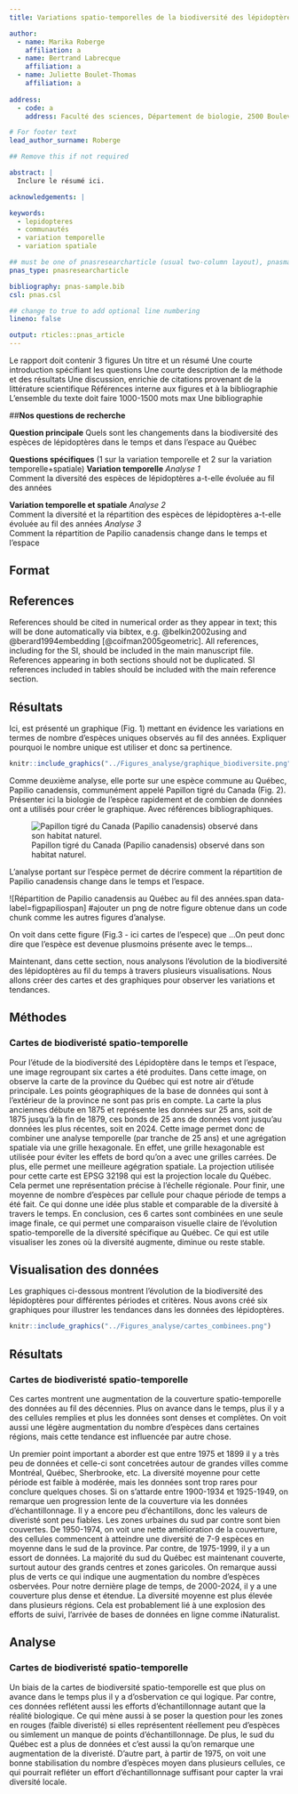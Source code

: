 ```yaml
---
title: Variations spatio-temporelles de la biodiversité des lépidoptères au Québec

author: 
  - name: Marika Roberge
    affiliation: a
  - name: Bertrand Labrecque
    affiliation: a
  - name: Juliette Boulet-Thomas
    affiliation: a
    
address: 
  - code: a
    address: Faculté des sciences, Département de biologie, 2500 Boulevard de l'Université, Sherbrooke, Québec, J1K 2R1

# For footer text
lead_author_surname: Roberge

## Remove this if not required

abstract: |
  Inclure le résumé ici.

acknowledgements: | 

keywords: 
  - lepidopteres
  - communautés
  - variation temporelle
  - variation spatiale

## must be one of pnasresearcharticle (usual two-column layout), pnasmathematics (one column layout), or pnasinvited (invited submissions only)
pnas_type: pnasresearcharticle

bibliography: pnas-sample.bib
csl: pnas.csl

## change to true to add optional line numbering
lineno: false

output: rticles::pnas_article
---
```


Le rapport doit contenir 
3 figures
Un titre et un résumé
Une courte introduction spécifiant les questions
Une courte description de la méthode et des résultats
Une discussion, enrichie de citations provenant de la littérature scientifique
Références interne aux figures et à la bibliographie
L'ensemble du texte doit faire 1000-1500 mots max
Une bibliographie

##**Nos questions de recherche**

**Question principale** 
Quels sont les changements dans la biodiversité des espèces de lépidoptères dans le temps et dans l’espace au Québec 

**Questions spécifiques** (1 sur la variation temporelle et 2 sur la variation temporelle+spatiale) 
**Variation temporelle**
*Analyse 1*  
Comment la diversité des espèces de lépidoptères a-t-elle évoluée au fil des années

**Variation temporelle et spatiale**
*Analyse 2*  
Comment la diversité et la répartition des espèces de lépidoptères a-t-elle évoluée au fil des années
*Analyse 3*  
Comment la répartition de Papilio canadensis change dans le temps et l'espace 


Format {#format .unnumbered}
------

References {#references .unnumbered}
----------

References should be cited in numerical order as they appear in text;
this will be done automatically via bibtex, e.g. @belkin2002using and
@berard1994embedding [@coifman2005geometric]. All references, including
for the SI, should be included in the main manuscript file. References
appearing in both sections should not be duplicated. SI references
included in tables should be included with the main reference section.


Résultats {#Résultats .unnumbered}
-------------------------
Ici, est présenté un graphique (Fig. 1) mettant en évidence les variations en termes de nombre d'espèces uniques observés au fil des années. Expliquer pourquoi le nombre unique est utiliser et donc sa pertinence.

```r
knitr::include_graphics("../Figures_analyse/graphique_biodiversite.png")
```

Comme deuxième analyse, elle porte sur une espèce commune au Québec, Papilio canadensis, communément appelé Papillon tigré du Canada (Fig. 2). Présenter ici la biologie de l'espèce rapidement et de combien de données ont a utilisés pour créer le graphique. Avec références bibliographiques.

![Papillon tigré du Canada (Papilio canadensis) observé dans son habitat naturel.](Papilio_canadensis.png)

L'analyse portant sur l'espèce permet de décrire comment la répartition de Papilio canadensis change dans le temps et l'espace.

![Répartition de Papilio canadensis au Québec au fil des années.span data-label=figpapiliospan]
#ajouter un png de notre figure obtenue dans un code chunk comme les autres figures d'analyse.

On voit dans cette figure (Fig.3 - ici cartes de l'espece) que ...On peut donc dire que l'espèce est devenue plusmoins présente avec le temps...

Maintenant, dans cette section, nous analysons l'évolution de la biodiversité des lépidoptères au fil du temps à travers plusieurs visualisations. Nous allons créer des cartes et des graphiques pour observer les variations et tendances.


## **Méthodes**



### Cartes de biodiveristé spatio-temporelle

Pour l'étude de la biodiversité des Lépidoptère dans le temps et l'espace, une image regroupant six cartes a été produites. Dans cette image, on observe la carte de la province du Québec qui est notre air d'étude principale. Les points géographiques de la base de données qui sont à l'extérieur de la province ne sont pas pris en compte. La carte la plus anciennes débute en 1875 et représente les données sur 25 ans, soit de 1875 jusqu'à la fin de 1879, ces bonds de 25 ans de données vont jusqu'au données les plus récentes, soit en 2024. Cette image permet donc de combiner une analyse temporelle (par tranche de 25 ans) et une agrégation spatiale via une grille hexagonale. En effet, une grille hexagonable est utilisée pour éviter les effets de bord qu'on a avec une grilles carrées. De plus, elle permet une meilleure agégration spatiale. La projection utilisée pour cette carte est EPSG 32198 qui est la projection locale du Québec. Cela permet une représentation précise à l'échelle régionale. Pour finir, une moyenne de nombre d'espèces par cellule pour chaque période de temps a été fait. Ce qui donne une idée plus stable et comparable de la diversité à travers le temps.
En conclusion, ces 6 cartes sont combinées en une seule image finale, ce qui permet une comparaison visuelle claire de l’évolution spatio-temporelle de la diversité spécifique au Québec. Ce qui est utile visualiser les zones où la diversité augmente, diminue ou reste stable. 


## Visualisation des données

Les graphiques ci-dessous montrent l'évolution de la biodiversité des lépidoptères pour différentes périodes et critères. Nous avons créé six graphiques pour illustrer les tendances dans les données des lépidoptères.


```r
knitr::include_graphics("../Figures_analyse/cartes_combinees.png") 
```


## **Résultats**

### **Cartes de biodiveristé spatio-temporelle**

Ces cartes montrent une augmentation de la couverture spatio-temporelle des données au fil des décennies. Plus on avance dans le temps, plus il y a des cellules remplies et plus les données sont denses et complètes. On voit aussi une légère augmentation du nombre d'espèces dans certaines régions, mais cette tendance est influencée par autre chose.

Un premier point important a aborder est que entre 1975 et 1899 il y a très peu de données et celle-ci sont concetrées autour de grandes villes comme Montréal, Québec, Sherbrooke, etc. La diversité moyenne pour cette période est faible à modérée, mais les données sont trop rares pour conclure quelques choses.  Si on s'attarde entre 1900-1934 et 1925-1949, on remarque uen progression lente de la couverture via les données d'échantillonnage. Il y a encore peu d'échantillons, donc les valeurs de diveristé sont peu fiables. Les zones urbaines du sud par contre sont bien couvertes. De 1950-1974, on voit une nette amélioration de la couverture, des cellules commencent à atteindre une diversité de 7-9 espèces en moyenne dans le sud de la province. Par contre, de 1975-1999, il y a un essort de données. La majorité du sud du Québec est maintenant couverte, surtout autour des grands centres et zones garicoles. On remarque aussi plus de verts ce qui indique une augmentation du nombre d'espèces osbervées. Pour notre dernière plage de temps, de 2000-2024, il y a une couverture plus dense et étendue. La diversité moyenne est plus élevée dans plusieurs régions. Cela est probablement lié à une explosion des efforts de suivi, l'arrivée de bases de données en ligne comme iNaturalist.



## **Analyse**

### Cartes de biodiveristé spatio-temporelle

Un biais de la cartes de biodiversité spatio-temporelle est que plus on avance dans le temps plus il y a d'osbervation ce qui logique. Par contre, ces données reflétent aussi les efforts d'échantillonnage autant que la réalité biologique. Ce qui mène aussi à se poser la question pour les zones en rouges (faible diveristé) si elles représentent réellement peu d'espèces ou simlement un manque de points d'échantillonnage. De plus, le sud du Québec est a plus de données et c'est aussi la qu'on remarque une augmentation de la diveristé. D'autre part, à partir de 1975, on voit une bonne stabilisation du nombre d'espèces moyen dans plusieurs cellules, ce qui pourrait refléter un effort d'échantillonnage suffisant pour capter la vrai diversité locale.


<!-- Leave these lines as they are at the end of your .Rmd file to ensure placement of methods & acknowledgements sections before the references-->
\showmatmethods
\showacknow
\pnasbreak

